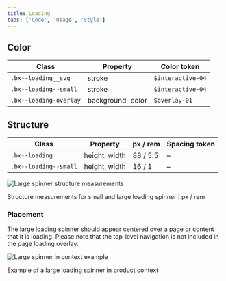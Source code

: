 ```yaml
---
title: Loading
tabs: ['Code', 'Usage', 'Style']
---
```


## Color

| Class                  | Property         | Color token       |
| ---------------------- | ---------------- | ----------------- |
| `.bx--loading__svg`    | stroke           | `$interactive-04` |
| `.bx--loading--small`  | stroke           | `$interactive-04` |
| `.bx--loading-overlay` | background-color | `$overlay-01`     |

## Structure

| Class                 | Property      | px / rem | Spacing token |
| --------------------- | ------------- | -------- | ------------- |
| `.bx--loading`        | height, width | 88 / 5.5 | –             |
| `.bx--loading--small` | height, width | 16 / 1   | –             |

<div className="image--fixed">

![Large spinner structure measurements](images/loading-style-1.png)

</div>

<Caption>
  Structure measurements for small and large loading spinner | px / rem
</Caption>

### Placement

The large loading spinner should appear centered over a page or content that it is loading. Please note that the top-level navigation is not included in the page loading overlay.

<div className="image--fixed">

![Large spinner in context example](images/loading-style-4.png)

</div>

<Caption>Example of a large loading spinner in product context</Caption>
